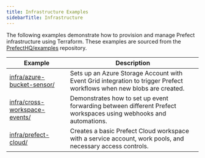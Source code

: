 ```yaml
---
title: Infrastructure Examples
sidebarTitle: Infrastructure
---
```


The following examples demonstrate how to provision and manage Prefect infrastructure using Terraform.
These examples are sourced from the [PrefectHQ/examples](https://github.com/PrefectHQ/examples) repository.

| Example | Description |
|---------|-------------|
| [infra/azure-bucket-sensor/](https://github.com/PrefectHQ/examples/tree/main/infra/azure-bucket-sensor) | Sets up an Azure Storage Account with Event Grid integration to trigger Prefect workflows when new blobs are created. |
| [infra/cross-workspace-events/](https://github.com/PrefectHQ/examples/tree/main/infra/cross-workspace-events) | Demonstrates how to set up event forwarding between different Prefect workspaces using webhooks and automations. |
| [infra/prefect-cloud/](https://github.com/PrefectHQ/examples/tree/main/infra/prefect-cloud) | Creates a basic Prefect Cloud workspace with a service account, work pools, and necessary access controls. |
